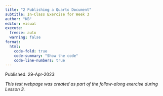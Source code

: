 ```yaml
---
title: "2 Publishing a Quarto Document"
subtitle: In-Class Exercise for Week 3
author: "KB"
editor: visual
execute:
  freeze: auto 
  warning: false
format:
  html:
    code-fold: true
    code-summary: "Show the code"
    code-line-numbers: true
---
```


Published: 29-Apr-2023

*This test webpage was created as part of the follow-along exercise during Lesson 3.*
